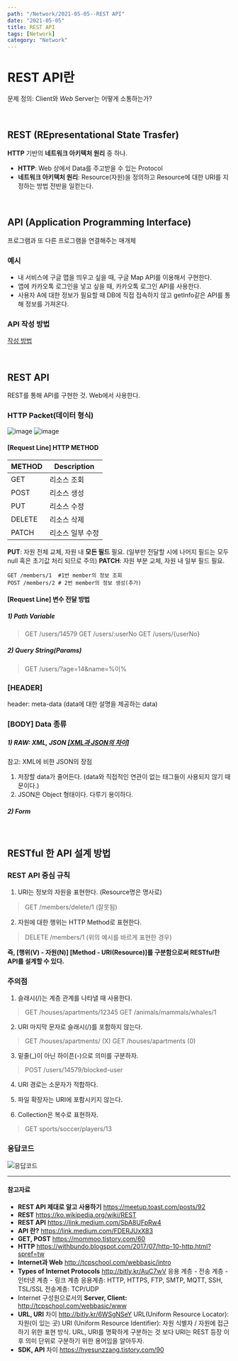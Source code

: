 ---
path: "/Network/2021-05-05--REST API"
date: "2021-05-05"
title: REST API
tags: [Network]
category: "Network"
---



# REST API란
문제 정의: Client와 *Web* Server는 어떻게 소통하는가?

<br/>

## REST (REpresentational State Trasfer)
**HTTP** 기반의 **네트워크 아키텍처 원리** 중 하나.
- **HTTP**: Web 상에서 Data를 주고받을 수 있는 Protocol
- **네트워크 아키텍처 원리**: Resource(자원)을 정의하고 Resource에 대한 URI를 지정하는 방법 전반을 일컫는다.

<br/>

## API (Application Programming Interface)
프로그램과 또 다른 프로그램을 연결해주는 매개체
### 예시

* 내 서비스에 구글 맵을 띄우고 싶을 때, 구글 Map API를 이용해서 구현한다.
* 앱에 카카오톡 로그인을 넣고 싶을 때, 카카오톡 로그인 API를 사용한다.
* 사용자 A에 대한 정보가 필요할 때 DB에 직접 접속하지 않고 getInfo같은 API를 통해 정보를 가져온다.

### API 작성 방법

[작성 방법](https://github.com/yoondo/http-api-design/tree/master/ko)


<br/>

## REST API
REST를 통해 API를 구현한 것. Web에서 사용한다.

### HTTP Packet(데이터 형식)

![image](https://user-images.githubusercontent.com/43839938/77837073-ab8b6700-719f-11ea-90ee-ae1d2f4b314f.png)
![image](https://user-images.githubusercontent.com/43839938/77837076-be05a080-719f-11ea-91fb-f5bf195875a9.png)

#### [Request Line]  HTTP METHOD

| METHOD  | Description  |
| ------------ | ------------ |
| GET | 리소스 조회  |
| POST  | 리소스 생성 |
| PUT   | 리소스 수정  |
| DELETE   | 리소스 삭제  |
| PATCH | 리소스 일부 수정 |


**PUT**: 자원 전체 교체, 자원 내 **모든 필드** 필요. (일부만 전달할 시에 나머지 필드는 모두 null 혹은 초기값 처리 되므로 주의)
**PATCH**: 자원 부분 교체, 자원 내 일부 필드 필요.

```
GET /members/1  #1번 member의 정보 조회
POST /members/2 # 2번 member의 정보 생성(추가)
```

#### [Request Line] 변수 전달 방법

##### 1) Path Variable
> GET /users/14579
> GET /users/:userNo
> GET /users/{userNo}
##### 2) Query String(Params)
> GET /users/?age=14&name=%이%

### [HEADER]

header: meta-data (data에 대한 설명을 제공하는 data)

[](https://user-images.githubusercontent.com/43839938/77837595-d678b980-71a5-11ea-879b-5118474e1d22.png)

### [BODY] Data 종류

##### 1) RAW: XML, JSON [[XML과 JSON의 차이]](https://12bme.tistory.com/202)
참고: XML에 비한 JSON의 장점
1) 저장할 data가 줄어든다. (data와 직접적인 연관이 없는 태그들이 사용되지 않기 때문이다.)
2) JSON은 Object 형태이다. 다루기 용이하다.

##### 2) Form

<br/>

## RESTful 한 API 설계 방법
### REST API 중심 규칙

1) URI는 정보의 자원을 표현한다. (Resource명은 명사로)
> GET /members/delete/1 (잘못됨)
2) 자원에 대한 행위는 HTTP Method로 표현한다.
> DELETE /members/1 (위의 예시를 바르게 표현한 경우)

**즉, [행위(V) - 자원(N)] [Method - URI(Resource)]를 구분함으로써 RESTful한 API를 설계할 수 있다.**

### 주의점

1) 슬래시(/)는 계층 관계를 나타낼 때 사용한다.
> GET /houses/apartments/12345
> GET /animals/mammals/whales/1


2) URI 마지막 문자로 슬래시(/)를 포함하지 않는다.
> GET /houses/apartments/ (X)
> GET /houses/apartments  (0)


3) 밑줄(_)이 아닌 하이픈(-)으로 의미를 구분하자.
> POST /users/14579/blocked-user


4) URI 경로는 소문자가 적합하다.


5) 파일 확장자는 URI에 포함시키지 않는다.


6) Collection은 복수로 표현하자.

> GET sports/soccer/players/13

### 응답코드

![응답코드](https://user-images.githubusercontent.com/43839938/77838355-2f4c5000-71ae-11ea-85b6-ae1ad5cc8532.JPG)

------------
#### 참고자료
* **REST API 제대로 알고 사용하기**  https://meetup.toast.com/posts/92
* **REST** https://ko.wikipedia.org/wiki/REST
* **REST API** https://link.medium.com/SbA8UFpRw4
* **API 란?**  https://link.medium.com/FDERJUxX83
* **GET, POST** https://mommoo.tistory.com/60
* **HTTP** https://withbundo.blogspot.com/2017/07/http-10-http.html?spref=tw
* **Internet과 Web** http://tcpschool.com/webbasic/intro
* **Types of Internet Protocols** http://bitly.kr/AuC7wV
응용 계층 - 전송 계층 - 인터넷 계층 - 링크 계층
응용계층: HTTP, HTTPS, FTP, SMTP, MQTT, SSH, TSL/SSL
전송계층: TCP/UDP
*  Internet 구성원으로서의 **Server, Client:** http://tcpschool.com/webbasic/www
* **URL, URI** 차이 http://bitly.kr/6WSgNSeY
URL(Uniform Resource Locator): 자원(이 있는 곳)
URI (Uniform Resource Identifier): 자원 식별자 / 자원에 접근하기 위한 표현 방식.
URL, URI를 명확하게 구분하는 것 보다 URI는 REST 등장 이후 의미 단위로 구분하기 위한 용어임을 알아두자.
* **SDK, API** 차이
https://hyesunzzang.tistory.com/90